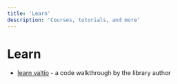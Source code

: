 ```yaml
---
title: 'Learn'
description: 'Courses, tutorials, and more'
---
```


# Learn

- [learn valtio](https://daishi.gumroad.com/l/learn-valtio) - a code walkthrough by the library author
